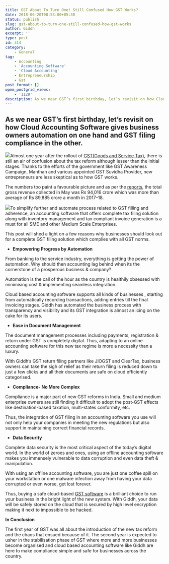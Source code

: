 ```yaml
---
title: GST About To Turn One! Still Confused How GST Works?
date: 2018-06-20T08:53:00+05:30
status: publish
slug: gst-about-to-turn-one-still-confused-how-gst-works
author: Giddh
excerpt: ''
type: post
id: 314
category:
    - General
tag:
    - Accounting
    - 'Accounting Software'
    - 'Cloud Accounting'
    - Entrepreneurship
    - Gst
post_format: []
wpmm_postgrid_views:
    - '1129'
description: As we near GST’s first birthday, let’s revisit on how Cloud Accounting Software gives business owners automation on one hand and GST filing 
---
```

**As we near GST’s first birthday, let’s revisit on how Cloud Accounting Software gives business owners automation on one hand and GST filing compliance in the other.**
------------------------------------------------------------------------------------------------------------------------------------------------------------------------

<img class="aligncenter size-large" src = "https://miro.medium.com/max/528/1*F8JnrE-rG885CoAn4ZANvA.jpeg" />Almost one year after the rollout of [GST(Goods and Service Tax)](https://giddh.com/blog/gst-compliance-with-giddh-enabling-easy-taxation-84e76ce69581), there is still an air of confusion about the tax reform although lesser than the initial stages. Thanks to the efforts of the government like GST Awareness Campaign, Manthan and various appointed GST Suvidha Provider, new entrepreneurs are less skeptical as to how GST works.

The numbers too paint a favourable picture and as per the [reports](https://www.bloombergquint.com/gst/2018/06/01/gst-collections-stay-above-average-at-rs-94000-crore-in-may), the total gross revenue collected in May was Rs 94,016 crore which was more than average of Rs 89,885 crore a month in 2017–18.

<img class="wp-block-image size-large" src = "https://miro.medium.com/max/818/1*W36VboJQSkQEeOfkf9Y0bg.jpeg" />To simplify further and automate process related to GST filling and adherence, an accounting software that offers complete tax filing solution along with inventory management and tax compliant invoice generation is a must for all SME and other Medium Scale Enterprises.

This post will shed a light on a few reasons why businesses should look out for a complete GST filing solution which complies with all GST norms.

- **Empowering Progress by Automation**

From banking to the service industry, everything is getting the power of automation. Why should then accounting lag behind when its the cornerstone of a prosperous business &amp; company?

Automation is the call of the hour as the country is healthily obsessed with minimising cost &amp; implementing seamless integration.

Cloud based accounting software supports all kinds of businesses , starting from automatically recording transactions, adding entries till the final invoicing stages. Giddh has automated the business process with transparency and visibility and its GST integration is almost an icing on the cake for its users.

- **Ease in Document Management**

The document management processes including payments, registration &amp; return under GST is completely digital. Thus, adapting to an online accounting software for this new tax regime is more a necessity than a luxury.

With Giddh’s GST return filing partners like JIOGST and ClearTax, business owners can take the sigh of relief as their return filing is reduced down to just a few clicks and all their documents are safe on cloud efficiently categorised.

- **Compliance- No More Complex**

Compliance is a major part of new GST reforms in India. Small and medium enterprise owners are still finding it difficult to adopt the post-GST effects like destination-based taxation, multi-states conformity, etc.

Thus, the integration of GST filing in an accounting software you use will not only help your companies in meeting the new regulations but also support in maintaining correct financial records.

- **Data Security**

Complete data security is the most critical aspect of the today’s digital world. In the world of zeroes and ones, using an offline accounting software makes you immensely vulnerable to data corruption and even data theft &amp; manipulation.

With using an offline accounting software, you are just one coffee spill on your workstation or one malware infection away from having your data corrupted or even worse, get lost forever.

Thus, buying a safe cloud-based [GST software](https://giddh.com/) is a brilliant choice to run your business in the bright light of the new system. With Giddh, your data will be safely stored on the cloud that is secured by high level encryption making it next to impossible to be hacked.

**In Conclusion**

The first year of GST was all about the introduction of the new tax reform and the chaos that ensued because of it. The second year is expected to usher in the stabilisation phase of GST where more and more businesses become organised and cloud based accounting software like Giddh are here to make compliance simple and safe for businesses across the country.